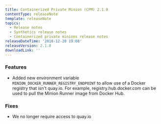 ```yaml
---
title: Containerized Private Minion (CPM) 2.1.0
contentType: releaseNote
template: releaseNote
topics:
  - Release notes
  - Synthetics release notes
  - Containerized private minions release notes
releaseDateTime: '2018-12-20 19:08'
releaseVersion: 2.1.0
downloadLink: ''
---
```


### Features

* Added new environment variable `MINION_DOCKER_RUNNER_REGISTRY_ENDPOINT` to allow use of a Docker registry that isn't quay.io. For example, registry.hub.docker.com can be used to pull the Minion Runner image from Docker Hub.

### Fixes

* We no longer require access to quay.io

